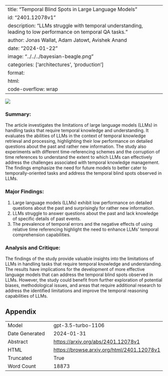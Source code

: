 
---
title: "Temporal Blind Spots in Large Language Models"
id: "2401.12078v1"
description: "LLMs struggle with temporal understanding, leading to low performance on temporal QA tasks."
author: Jonas Wallat, Adam Jatowt, Avishek Anand
date: "2024-01-22"
image: "../../../bayesian-beagle.png"
categories: ['architectures', 'production']
format:
  html:
    code-overflow: wrap
---

![](None)

### Summary:

The article investigates the limitations of large language models (LLMs) in handling tasks that require temporal knowledge and understanding. It evaluates the abilities of LLMs in the context of temporal knowledge retrieval and processing, highlighting their low performance on detailed questions about the past and rather new information. The study also experiments with different time-referencing schemes and the corruption of time references to understand the extent to which LLMs can effectively address the challenges associated with temporal knowledge management. The findings emphasize the need for future models to better cater to temporally-oriented tasks and address the temporal blind spots observed in LLMs.

### Major Findings:
1. Large language models (LLMs) exhibit low performance on detailed questions about the past and surprisingly for rather new information.
2. LLMs struggle to answer questions about the past and lack knowledge of specific details of past events.
3. The prevalence of temporal errors and the negative effects of using relative time referencing highlight the need to enhance LLMs' temporal comprehension capabilities.

### Analysis and Critique:
The findings of the study provide valuable insights into the limitations of LLMs in handling tasks that require temporal knowledge and understanding. The results have implications for the development of more effective language models that can address the temporal blind spots observed in LLMs. However, the study could benefit from further exploration of potential biases, methodological issues, and areas that require additional research to address the identified limitations and improve the temporal reasoning capabilities of LLMs.

## Appendix

|          |          |
|----------|----------|
| Model     | gpt-3.5-turbo-1106       |
| Date Generated     | 2024-01-31       |
| Abstract | [https://arxiv.org/abs/2401.12078v1](https://arxiv.org/abs/2401.12078v1)        |
| HTML     | [https://browse.arxiv.org/html/2401.12078v1](https://browse.arxiv.org/html/2401.12078v1)       |
| Truncated       | True       |
| Word Count       | 18873       |